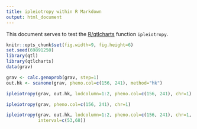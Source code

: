 ```yaml
---
title: ipleiotropy within R Markdown
output: html_document
---
```


This document serves to test the
[R/qtlcharts](http://kbroman.org/qtlcharts) function `ipleiotropy`.

```r
knitr::opts_chunk$set(fig.width=9, fig.height=6)
set.seed(69891250)
library(qtl)
library(qtlcharts)
data(grav)
```

```r
grav <- calc.genoprob(grav, step=1)
out.hk <- scanone(grav, pheno.col=c(156, 241), method="hk")
```

```r
ipleiotropy(grav, out.hk, lodcolumn=1:2, pheno.col=c(156, 241), chr=1)
```

```r
ipleiotropy(grav, pheno.col=c(156, 241), chr=1)
```

```r
ipleiotropy(grav, out.hk, lodcolumn=1:2, pheno.col=c(156, 241), chr=1,
            interval=c(53,68))
```
